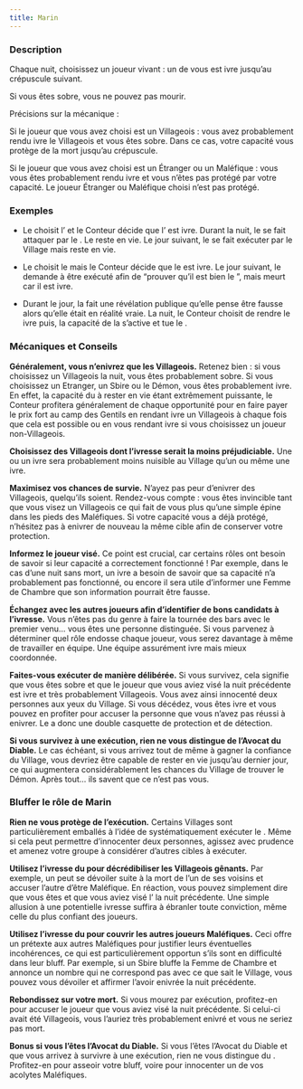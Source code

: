 ```yaml
---
title: Marin
---
```



<Role MARIN header />

### Description

Chaque nuit, choisissez un joueur vivant : un de vous est ivre jusqu’au crépuscule suivant.

Si vous êtes sobre, vous ne pouvez pas mourir.

Précisions sur la mécanique :

Si le joueur que vous avez choisi est un Villageois : vous avez probablement rendu ivre le Villageois et vous êtes sobre. Dans ce cas, votre capacité vous protège de la mort jusqu’au crépuscule.

Si le joueur que vous avez choisi est un Étranger ou un Maléfique : vous vous êtes probablement rendu ivre et vous n’êtes pas protégé par votre capacité. Le joueur Étranger ou Maléfique choisi n’est pas protégé.

### Exemples

- Le <Role MARIN /> choisit l’<Role EXORCISTE /> et le Conteur décide que l’<Role EXORCISTE /> est ivre. Durant la nuit, le <Role MARIN /> se fait attaquer par le <Role SHABALOTH />. Le <Role MARIN /> reste en vie. Le jour suivant, le <Role MARIN /> se fait exécuter par le Village mais reste en vie.

- Le <Role MARIN /> choisit le <Role CONSPIRATEUR /> mais le Conteur décide que le <Role MARIN /> est ivre. Le jour suivant, le <Role MARIN /> demande à être exécuté afin de “prouver qu’il est bien le <Role MARIN />”, mais meurt car il est ivre.

- Durant le jour, la <Role COMMERE /> fait une révélation publique qu’elle pense être fausse alors qu’elle était en réalité vraie. La nuit, le Conteur choisit de rendre le <Role MARIN /> ivre puis, la capacité de la <Role COMMERE /> s’active et tue le <Role MARIN />.

### Mécaniques et Conseils

**Généralement, vous n’enivrez que les Villageois.** Retenez bien : si vous choisissez un Villageois la nuit, vous êtes probablement sobre. Si vous choisissez un Etranger, un Sbire ou le Démon, vous êtes probablement ivre. En effet, la capacité du <Role MARIN /> à rester en vie étant extrêmement puissante, le Conteur profitera généralement de chaque opportunité pour en faire payer le prix fort au camp des Gentils en rendant ivre un Villageois à chaque fois que cela est possible ou en vous rendant ivre si vous choisissez un joueur non-Villageois.

**Choisissez des Villageois dont l’ivresse serait la moins préjudiciable.** Une <Role MAMIE /> ou un <Role FOU /> ivre sera probablement moins nuisible au Village qu’un <Role EXORCISTE /> ou même une <Role COURTISANE /> ivre.

**Maximisez vos chances de survie.** N’ayez pas peur d’enivrer des Villageois, quelqu’ils soient. Rendez-vous compte : vous êtes invincible tant que vous visez un Villageois ce qui fait de vous plus qu’une simple épine dans les pieds des Maléfiques. Si votre capacité vous a déjà protégé, n’hésitez pas à enivrer de nouveau la même cible afin de conserver votre protection.

**Informez le joueur visé.** Ce point est crucial, car certains rôles ont besoin de savoir si leur capacité a correctement fonctionné ! Par exemple, dans le cas d’une nuit sans mort, un <Role AUBERGISTE /> ivre a besoin de savoir que sa capacité n’a probablement pas fonctionné, ou encore il sera utile d’informer une Femme de Chambre que son information pourrait être fausse.

**Échangez avec les autres joueurs afin d’identifier de bons candidats à l’ivresse.** Vous n’êtes pas du genre à faire la tournée des bars avec le premier venu… vous êtes une personne distinguée. Si vous parvenez à déterminer quel rôle endosse chaque joueur, vous serez davantage à même de travailler en équipe. Une équipe assurément ivre mais mieux coordonnée.

**Faites-vous exécuter de manière délibérée.** Si vous survivez, cela signifie que vous êtes sobre et que le joueur que vous aviez visé la nuit précédente est ivre et très probablement Villageois. Vous avez ainsi innocenté deux personnes aux yeux du Village. Si vous décédez, vous êtes ivre et vous pouvez en profiter pour accuser la personne que vous n’avez pas réussi à enivrer. Le <Role MARIN /> a donc une double casquette de protection et de détection.

**Si vous survivez à une exécution, rien ne vous distingue de l’Avocat du Diable.** Le cas échéant, si vous arrivez tout de même à gagner la confiance du Village, vous devriez être capable de rester en vie jusqu’au dernier jour, ce qui augmentera considérablement les chances du Village de trouver le Démon. Après tout… ils savent que ce n’est pas vous.

### Bluffer le rôle de Marin

**Rien ne vous protège de l’exécution.** Certains Villages sont particulièrement emballés à l’idée de systématiquement exécuter le <Role MARIN />. Même si cela peut permettre d’innocenter deux personnes, agissez avec prudence et amenez votre groupe à considérer d’autres cibles à exécuter.

**Utilisez l’ivresse du <Role MARIN /> pour décrédibiliser les Villageois gênants.** Par exemple, un <Role HERBORISTE /> peut se dévoiler suite à la mort de l’un de ses voisins et accuser l’autre d’être Maléfique. En réaction, vous pouvez simplement dire que vous êtes <Role MARIN /> et que vous aviez visé l’<Role HERBORISTE /> la nuit précédente. Une simple allusion à une potentielle ivresse suffira à ébranler toute conviction, même celle du plus confiant des joueurs.

**Utilisez l’ivresse du <Role MARIN /> pour couvrir les autres joueurs Maléfiques.** Ceci offre un prétexte aux autres Maléfiques pour justifier leurs éventuelles incohérences, ce qui est particulièrement opportun s’ils sont en difficulté dans leur bluff. Par exemple, si un Sbire bluffe la Femme de Chambre et annonce un nombre qui ne correspond pas avec ce que sait le Village, vous pouvez vous dévoiler <Role MARIN /> et affirmer l’avoir enivrée la nuit précédente.

**Rebondissez sur votre mort.** Si vous mourez par exécution, profitez-en pour accuser le joueur que vous aviez visé la nuit précédente. Si celui-ci avait été Villageois, vous l’auriez très probablement enivré et vous ne seriez pas mort.

**Bonus si vous l’êtes l’Avocat du Diable.** Si vous l’êtes l’Avocat du Diable et que vous arrivez à survivre à une exécution, rien ne vous distingue du <Role MARIN />. Profitez-en pour asseoir votre bluff, voire pour innocenter un de vos acolytes Maléfiques.


